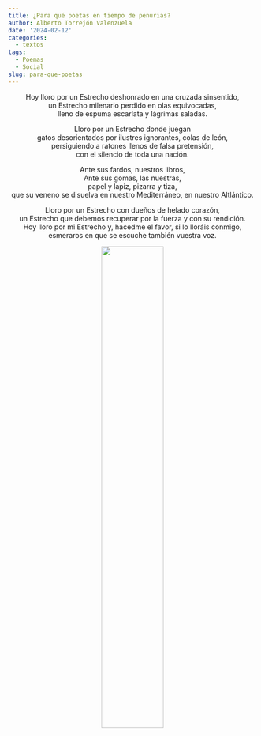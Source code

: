 ```yaml
---
title: ¿Para qué poetas en tiempo de penurias?
author: Alberto Torrejón Valenzuela
date: '2024-02-12'
categories:
  - textos
tags:
  - Poemas
  - Social
slug: para-que-poetas
---
```


<center>
<span class = "primerapalabra">H</span>oy lloro por un Estrecho deshonrado en una cruzada sinsentido, <br>
un Estrecho milenario perdido en olas equivocadas, <br>
lleno de espuma escarlata y lágrimas saladas. <br>

Lloro por un Estrecho donde juegan <br>
gatos desorientados por ilustres ignorantes, colas de león, <br>
persiguiendo a ratones llenos de falsa pretensión, <br>
con el silencio de toda una nación. <br>

Ante sus fardos, nuestros libros, <br>
Ante sus gomas, las nuestras, <br>
papel y lapiz, pizarra y tiza, <br>
que su veneno se disuelva en nuestro Mediterráneo, en nuestro Altlántico. <br>

Lloro por un Estrecho con dueños de helado corazón, <br>
un Estrecho que debemos recuperar por la fuerza y con su rendición. <br>
Hoy lloro por mi Estrecho y, hacedme el favor, si lo lloráis conmigo, <br>
esmeraros en que se escuche también vuestra voz.

![](/text/Img/estrecho.jpeg){width=50% height=50%}

</center>